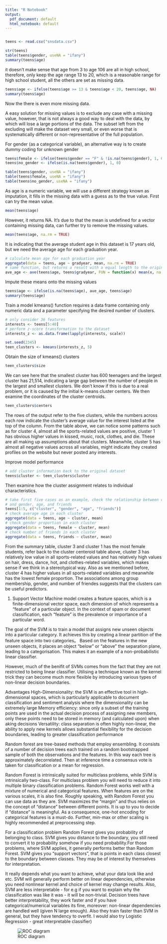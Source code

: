 ```yaml
---
title: "R Notebook"
output:
  pdf_document: default
  html_notebook: default
---
```

```r

```

```r
teens <- read.csv("snsdata.csv")
```

```r
str(teens)
table(teens$gender, useNA = "ifany")
summary(teens$age)
```
it doesn't make sense that age from 3 to age 106 are all in high school, therefore, only keep the age range 13 to 20, which is a reasonable range for high school student, all the others are set as missing data.

```r
teens$age <- ifelse(teens$age >= 13 & teens$age < 20, teens$age, NA)
summary(teens$age)
```
Now the there is even more missing data. 

A easy solution for missing values is to exclude any case with a missing value, however, that is not always a good way to deal with the data, by which will lose a large portions of the data. The subset left from the excluding will make the dataset very small, or even worse that is systematically different or non-representative of the full population.

For gender (as a categorical variable), an alternative way is to create dummy coding for unknown gender
```r
teens$female <- ifelse(teens$gender == "F" & !is.na(teens$gender), 1, 0)
teens$no_gender <- ifelse(is.na(teens$gender), 1, 0)

table(teens$gender, useNA = "ifany")
table(teens$female, useNA = "ifany")
table(teens$no_gender, useNA = "ifany")
```

As age is a numeric variable, we will use a different strategy known as imputation, it fills in the missing data with a guess as to the true value. First can try the mean value.
```r
mean(teens$age)
```
However, it returns NA. It's due to that the mean is undefined for a vector containing missing data, can further try to remove the missing values.
```r
mean(teens$age, na.rm = TRUE)
```
It is indicating that the average student age in this dataset is 17 years old, but we need the average age for each graduation year. 
```r
# calculate mean age for each graduation year
aggregate(data = teens, age ~ gradyear, mean, na.rm = TRUE)
# same function, but returns a result with a equal length to the original data
ave_age <- ave(teens$age, teens$gradyear, FUN = function(x) mean(x, na.rm = TRUE))
```

Impute these means onto the missing values
```r
teens$age <- ifelse(is.na(teens$age), ave_age, teens$age)
summary(teens$age)
```

Train a model
kmeans() function requires a data frame containing only numeric data and a parameter specifying the desired number of clusters. 
```r
# only consider 36 features
interests <- teens[5:40]
# perform z-score transformation to the dataset
interests_z <- as.data.frame(lapply(interests, scale))
```

```r
set.seed(2345)
teen_clusters <- kmeans(interests_z, 5)
```

Obtain the size of kmeans() clusters
```r
teen_clusters$size
```
We can see here that the smallest cluster has 600 teenagers and the largest cluster has 21,514, indicating a large gap between the number of people in the largest and smallest clusters. We don't know if this is due to a real problem, or it is caused by the initial k-means cluster centers. We then examine the coordinates of the cluster centroids.
```r
teen_clusters$centers
```
The rows of the output refer to the five clusters, while the numbers across each row indicate the cluster's average value for the interest listed at the top of the column. From the table above, we can notice some patterns such as for cluster 4, almost all the sports-related values are positive, cluster 1 has obvious higher values in kissed, music, rock, clothes, and die. These are all making up assumptions about that clusters. Meanwhile, cluster 5 has almost all negative values across all variables, might indicate they created profiles on the website but never posted any interests.

Improve model performance
```r
# add cluster information back to the original dataset
teens$cluster <- teen_clusters$cluster
```

Then examine how the cluster assignment relates to individual characteristics. 
```r
# take first five cases as an example, check the relationship between cluster
# and gender, age, and friends
teens[1:5, c("cluster", "gender", "age", "friends")]
# check average age in each cluster
aggregate(data = teens, age ~ cluster, mean)
# check gender proportion in each cluster
aggregate(data = teens, female ~ cluster, mean)
# check number of friends in each cluster
aggregate(data = teens, friends ~ cluster, mean)
```
From the summary table, cluster 3 and cluster 1 has the most female students, refer back to the cluster centeroid table above, cluster 3 has relatively low value in all sports-related values and has relatively high values on hair, dress, dance, hot, and clothes-related variables, which makes sense if we think in a stereotypical way. Also as we mentioned before, cluster 4 has higher values in all sports-related variables and meanwhile has the lowest female proportion. The associations among group membership, gender, and number of friendes suggests that the clusters can be useful predictors.


1.
Support Vector Machine model creates a feature spaces, which is a finite-dimensional vector space, each dimension of which represents a "feature" of a particular object. In the context of spam or document classification, each "feature" is the prevalence or importance of a particular word.

The goal of the SVM is to train a model that assigns new unseen objects into a particular category. It achieves this by creating a linear partition of the feature space into two categories。 Based on the features in the new unseen objects, it places an object "below" or "above" the separation plane, leading to a categorisation. This makes it an example of a non-probabilistic linear classifier.

However, much of the benifit of SVMs comes from the fact that they are not restricted to being linear classifier. Utilising a technique known as the kernel trick they can become much more flexible by introducing various types of non-linear decision boundaries.

Advantages
High-Dimensionality: the SVM is an effective tool in high-dimensional spaces, which is particularly applicable to document classification and sentiment analysis where the dimensionality can be extremely large
Memory efficiency: since only a subset of the training points are used in the actual decision process of assigning new members, only these points need to be stored in memory (and calculated upon) when aking decisions
Versatility: class separation is often highly non-linear, the ability to apply new kernels allows substantial flexibility for the decision boundaries, leading to greater classification performance

Random forest are tree-based methods that employ ensembling. It consists of a number of decision trees each trained on a random bootstrapped sample of both the observations and the features. In this way each tree is approximately decorrelated. Then at inference time a consensus vote is taken for classification or a mean for regression.

Random Forest is intrinsically suited for multiclass problems, while SVM is intrinsically two-class. For multiclass problem you will need to reduce it into multiple binary classification problems. Random Forest works well with a mixture of numerical and categorical features. When features are on the various scales, it is also fine. Roughly speaking, with Random Forest you can use data as they are. SVM maximizes the "margin" and thus relies on the concept of "distance" between different points. It is up to you to decide if "distance" is meaningful. As a consequence, one-hot encoding for categorical features is a must-do. Further, min-max or other scaling is highly recommended at preprocessing step.

For a classification problem Random Forest gives you probability of belonging to class. SVM gives you distance to the boundary, you still need to convert it to probability somehow if you need probability.For those problems, where SVM applies, it generally performs better than Random Forest. SVM gives you "support vectors", that is points in each class closest to the boundary between classes. They may be of interest by themselves for interpretation.

It really depends what you want to achieve, what your data look like and etc. SVM will generally perform better on linear dependencies, otherwise you need nonlinear kernel and choice of kernel may change results. Also, SVM are less interpretable - for e.g if you want to explain why the classification was like it was - it will be non-trivial. Decision trees have better interpretability, they work faster and if you have categorical/numerical variables its fine, moreover: non-linear dependencies are handled well (given N large enough). Also they train faster than SVM in general, but they have tendency to overfit. I would also try Logistic Regression - great interpretable classifier)



![ROC diagram](ROC.png)







